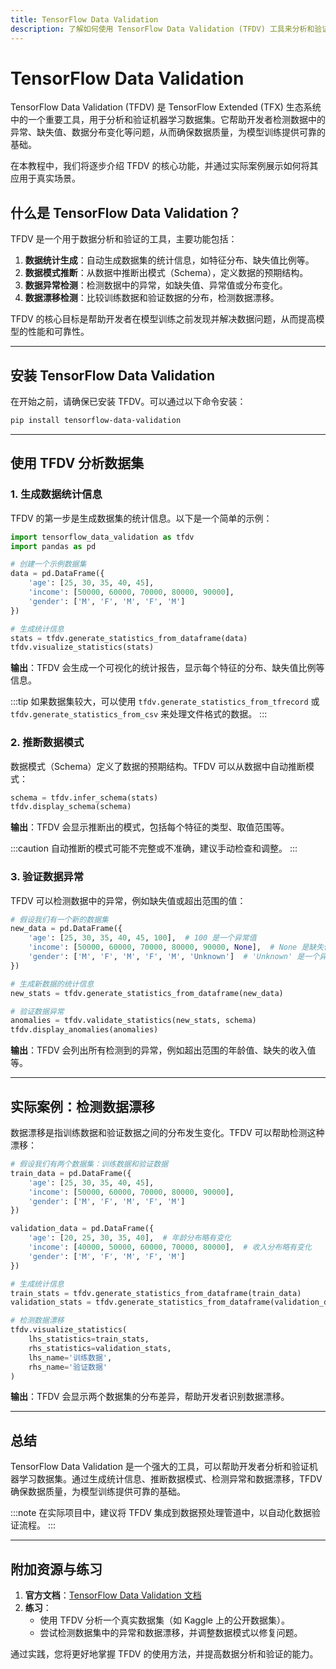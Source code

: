 ```yaml
---
title: TensorFlow Data Validation
description: 了解如何使用 TensorFlow Data Validation (TFDV) 工具来分析和验证机器学习数据集，确保数据质量并检测异常。
---
```


# TensorFlow Data Validation

TensorFlow Data Validation (TFDV) 是 TensorFlow Extended (TFX) 生态系统中的一个重要工具，用于分析和验证机器学习数据集。它帮助开发者检测数据中的异常、缺失值、数据分布变化等问题，从而确保数据质量，为模型训练提供可靠的基础。

在本教程中，我们将逐步介绍 TFDV 的核心功能，并通过实际案例展示如何将其应用于真实场景。

## 什么是 TensorFlow Data Validation？

TFDV 是一个用于数据分析和验证的工具，主要功能包括：

1. **数据统计生成**：自动生成数据集的统计信息，如特征分布、缺失值比例等。
2. **数据模式推断**：从数据中推断出模式（Schema），定义数据的预期结构。
3. **数据异常检测**：检测数据中的异常，如缺失值、异常值或分布变化。
4. **数据漂移检测**：比较训练数据和验证数据的分布，检测数据漂移。

TFDV 的核心目标是帮助开发者在模型训练之前发现并解决数据问题，从而提高模型的性能和可靠性。

---

## 安装 TensorFlow Data Validation

在开始之前，请确保已安装 TFDV。可以通过以下命令安装：

```bash
pip install tensorflow-data-validation
```

---

## 使用 TFDV 分析数据集

### 1. 生成数据统计信息

TFDV 的第一步是生成数据集的统计信息。以下是一个简单的示例：

```python
import tensorflow_data_validation as tfdv
import pandas as pd

# 创建一个示例数据集
data = pd.DataFrame({
    'age': [25, 30, 35, 40, 45],
    'income': [50000, 60000, 70000, 80000, 90000],
    'gender': ['M', 'F', 'M', 'F', 'M']
})

# 生成统计信息
stats = tfdv.generate_statistics_from_dataframe(data)
tfdv.visualize_statistics(stats)
```

**输出**：TFDV 会生成一个可视化的统计报告，显示每个特征的分布、缺失值比例等信息。

:::tip
如果数据集较大，可以使用 `tfdv.generate_statistics_from_tfrecord` 或 `tfdv.generate_statistics_from_csv` 来处理文件格式的数据。
:::

### 2. 推断数据模式

数据模式（Schema）定义了数据的预期结构。TFDV 可以从数据中自动推断模式：

```python
schema = tfdv.infer_schema(stats)
tfdv.display_schema(schema)
```

**输出**：TFDV 会显示推断出的模式，包括每个特征的类型、取值范围等。

:::caution
自动推断的模式可能不完整或不准确，建议手动检查和调整。
:::

### 3. 验证数据异常

TFDV 可以检测数据中的异常，例如缺失值或超出范围的值：

```python
# 假设我们有一个新的数据集
new_data = pd.DataFrame({
    'age': [25, 30, 35, 40, 45, 100],  # 100 是一个异常值
    'income': [50000, 60000, 70000, 80000, 90000, None],  # None 是缺失值
    'gender': ['M', 'F', 'M', 'F', 'M', 'Unknown']  # 'Unknown' 是一个异常值
})

# 生成新数据的统计信息
new_stats = tfdv.generate_statistics_from_dataframe(new_data)

# 验证数据异常
anomalies = tfdv.validate_statistics(new_stats, schema)
tfdv.display_anomalies(anomalies)
```

**输出**：TFDV 会列出所有检测到的异常，例如超出范围的年龄值、缺失的收入值等。

---

## 实际案例：检测数据漂移

数据漂移是指训练数据和验证数据之间的分布发生变化。TFDV 可以帮助检测这种漂移：

```python
# 假设我们有两个数据集：训练数据和验证数据
train_data = pd.DataFrame({
    'age': [25, 30, 35, 40, 45],
    'income': [50000, 60000, 70000, 80000, 90000],
    'gender': ['M', 'F', 'M', 'F', 'M']
})

validation_data = pd.DataFrame({
    'age': [20, 25, 30, 35, 40],  # 年龄分布略有变化
    'income': [40000, 50000, 60000, 70000, 80000],  # 收入分布略有变化
    'gender': ['M', 'F', 'M', 'F', 'M']
})

# 生成统计信息
train_stats = tfdv.generate_statistics_from_dataframe(train_data)
validation_stats = tfdv.generate_statistics_from_dataframe(validation_data)

# 检测数据漂移
tfdv.visualize_statistics(
    lhs_statistics=train_stats,
    rhs_statistics=validation_stats,
    lhs_name='训练数据',
    rhs_name='验证数据'
)
```

**输出**：TFDV 会显示两个数据集的分布差异，帮助开发者识别数据漂移。

---

## 总结

TensorFlow Data Validation 是一个强大的工具，可以帮助开发者分析和验证机器学习数据集。通过生成统计信息、推断数据模式、检测异常和数据漂移，TFDV 确保数据质量，为模型训练提供可靠的基础。

:::note
在实际项目中，建议将 TFDV 集成到数据预处理管道中，以自动化数据验证流程。
:::

---

## 附加资源与练习

1. **官方文档**：[TensorFlow Data Validation 文档](https://www.tensorflow.org/tfx/data_validation/get_started)
2. **练习**：
   - 使用 TFDV 分析一个真实数据集（如 Kaggle 上的公开数据集）。
   - 尝试检测数据集中的异常和数据漂移，并调整数据模式以修复问题。

通过实践，您将更好地掌握 TFDV 的使用方法，并提高数据分析和验证的能力。